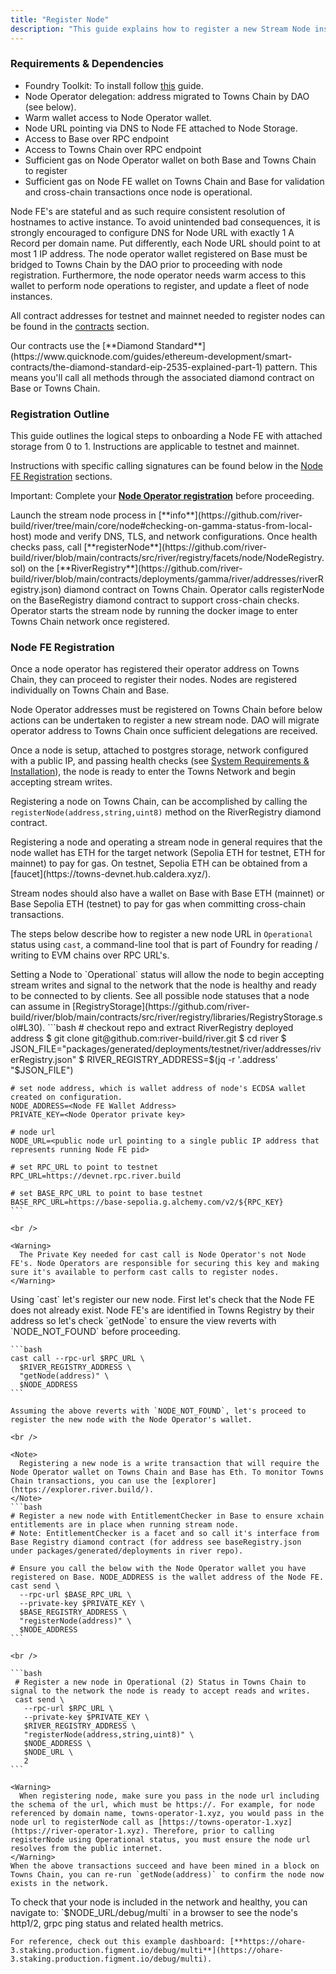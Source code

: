 ```yaml
---
title: "Register Node"
description: "This guide explains how to register a new Stream Node instance on Towns Chain, using Testnet as an example. The same process applies to Mainnet, with different contract addresses and RPC URLs."
---
```


### Requirements & Dependencies

- Foundry Toolkit: To install follow [this](https://book.getfoundry.sh/getting-started/installation) guide.
- Node Operator delegation: address migrated to Towns Chain by DAO (see below).
- Warm wallet access to Node Operator wallet.
- Node URL pointing via DNS to Node FE attached to Node Storage.
- Access to Base over RPC endpoint
- Access to Towns Chain over RPC endpoint
- Sufficient gas on Node Operator wallet on both Base and Towns Chain to register
- Sufficient gas on Node FE wallet on Towns Chain and Base for validation and cross-chain transactions once node is operational.

<Note>
  Node FE's are stateful and as such require consistent resolution of hostnames
  to active instance. To avoid unintended bad consequences, it is strongly
  encouraged to configure DNS for Node URL with exactly 1 A Record per domain
  name. Put differently, each Node URL should point to at most 1 IP address.
</Note>

<Note>
  The node operator wallet registered on Base must be bridged to Towns Chain by the DAO prior to proceeding with node registration. Furthermore, the node operator needs warm access to this wallet to perform node operations to register, and update a fleet of node instances.
</Note>

All contract addresses for testnet and mainnet needed to register nodes can be found in the [contracts](/run/contracts) section.

<Note>
  Our contracts use the [**Diamond Standard**](https://www.quicknode.com/guides/ethereum-development/smart-contracts/the-diamond-standard-eip-2535-explained-part-1) pattern. This means you'll call all methods through the associated diamond contract on Base or Towns Chain.
</Note>

### Registration Outline

This guide outlines the logical steps to onboarding a Node FE with attached storage from 0 to 1. Instructions are applicable to testnet and mainnet.

Instructions with specific calling signatures can be found below in the [Node FE Registration](#node-fe-registration) sections.

Important: Complete your [**Node Operator registration**](https://docs.towns.com/run/node-operator/register-towns-operator) before proceeding.

<Steps>
  <Step title="Start Stream Node in Info Mode">
    Launch the stream node process in [**info**](https://github.com/river-build/river/tree/main/core/node#checking-on-gamma-status-from-local-host) mode and verify DNS, TLS, and network configurations.
  </Step>
  <Step title="Register Node in Towns Chain">
    Once health checks pass, call [**registerNode**](https://github.com/river-build/river/blob/main/contracts/src/river/registry/facets/node/NodeRegistry.sol) on the [**RiverRegistry**](https://github.com/river-build/river/blob/main/contracts/deployments/gamma/river/addresses/riverRegistry.json) diamond contract on Towns Chain.
  </Step>
  <Step title="Register Node in Base">
    Operator calls registerNode on the BaseRegistry diamond contract to support cross-chain checks.
  </Step>
  <Step title="Start Stream Node">
    Operator starts the stream node by running the docker image to enter Towns Chain network once registered.
  </Step>
</Steps>

### Node FE Registration

Once a node operator has registered their operator address on Towns Chain, they can proceed to register their nodes. Nodes are registered individually on Towns Chain and Base.

<Warning>
  Node Operator addresses must be registered on Towns Chain before below actions
  can be undertaken to register a new stream node. DAO will migrate operator address to Towns Chain
  once sufficient delegations are received.
</Warning>

Once a node is setup, attached to postgres storage, network configured with a public IP, and passing health checks (see [System Requirements & Installation](/run/node-operator/system-requirements-installation)), the node is ready to enter the Towns Network and begin accepting stream writes.

Registering a node on Towns Chain, can be accomplished by calling the `registerNode(address,string,uint8)` method on the RiverRegistry diamond contract.

<Warning>
  Registering a node and operating a stream node in general requires that the node wallet has ETH for the target network (Sepolia ETH for testnet, ETH for mainnet) to pay for gas. On testnet, Sepolia ETH can be obtained from a [faucet](https://towns-devnet.hub.caldera.xyz/). 

  Stream nodes should also have a wallet on Base with Base ETH (mainnet) or Base Sepolia ETH (testnet) to pay for gas when committing cross-chain transactions.
</Warning>

The steps below describe how to register a new node URL in `Operational` status using `cast`, a command-line tool that is part of Foundry for reading / writing to EVM chains over RPC URL's.

<Note>
  Setting a Node to `Operational` status will allow the node to begin accepting stream writes and signal to the network that the node is healthy and ready to be connected to by clients. See all possible node statuses that a node can assume in [RegistryStorage](https://github.com/river-build/river/blob/main/contracts/src/river/registry/libraries/RegistryStorage.sol#L30).
</Note>

<Steps>
  <Step title="Setup Variables for Registration">
    ```bash
    # checkout repo and extract RiverRegistry deployed address
    $ git clone git@github.com:river-build/river.git
    $ cd river
    $ JSON_FILE="packages/generated/deployments/testnet/river/addresses/riverRegistry.json"
    $ RIVER_REGISTRY_ADDRESS=$(jq -r '.address' "$JSON_FILE") 
    
    # set node address, which is wallet address of node's ECDSA wallet created on configuration.
    NODE_ADDRESS=<Node FE Wallet Address>
    PRIVATE_KEY=<Node Operator private key>
    
    # node url
    NODE_URL=<public node url pointing to a single public IP address that represents running Node FE pid>
    
    # set RPC_URL to point to testnet
    RPC_URL=https://devnet.rpc.river.build
    
    # set BASE_RPC_URL to point to base testnet
    BASE_RPC_URL=https://base-sepolia.g.alchemy.com/v2/${RPC_KEY}
    ```

    <br />

    <Warning>
      The Private Key needed for cast call is Node Operator's not Node FE's. Node Operators are responsible for securing this key and making sure it's available to perform cast calls to register nodes.
    </Warning>
  </Step>
  <Step title="Register Node on Base and Towns Chain">
    Using `cast` let's register our new node. First let's check that the Node FE does not already exist. Node FE's are identified in Towns Registry by their address so let's check `getNode` to ensure the view reverts with `NODE_NOT_FOUND` before proceeding.

    ```bash
    cast call --rpc-url $RPC_URL \                         
      $RIVER_REGISTRY_ADDRESS \
      "getNode(address)" \
      $NODE_ADDRESS
    ```

    Assuming the above reverts with `NODE_NOT_FOUND`, let's proceed to register the new node with the Node Operator's wallet.

    <br />

    <Note>
      Registering a new node is a write transaction that will require the Node Operator wallet on Towns Chain and Base has Eth. To monitor Towns Chain transactions, you can use the [explorer](https://explorer.river.build/).
    </Note>
    ```bash
    # Register a new node with EntitlementChecker in Base to ensure xchain entitlements are in place when running stream node.
    # Note: EntitlementChecker is a facet and so call it's interface from Base Registry diamond contract (for address see baseRegistry.json under packages/generated/deployments in river repo).
    
    # Ensure you call the below with the Node Operator wallet you have registered on Base. NODE_ADDRESS is the wallet address of the Node FE.
    cast send \
      --rpc-url $BASE_RPC_URL \
      --private-key $PRIVATE_KEY \
      $BASE_REGISTRY_ADDRESS \
      "registerNode(address)" \
      $NODE_ADDRESS
    ```

    <br />

    ```bash
     # Register a new node in Operational (2) Status in Towns Chain to signal to the network the node is ready to accept reads and writes.
     cast send \
       --rpc-url $RPC_URL \
       --private-key $PRIVATE_KEY \
       $RIVER_REGISTRY_ADDRESS \
       "registerNode(address,string,uint8)" \
       $NODE_ADDRESS \
       $NODE_URL \
       2 
    ```

    <Warning>
      When registering node, make sure you pass in the node url including the schema of the url, which must be https://. For example, for node referenced by domain name, towns-operator-1.xyz, you would pass in the node url to registerNode call as [https://towns-operator-1.xyz](https://river-operator-1.xyz). Therefore, prior to calling registerNode using Operational status, you must ensure the node url resolves from the public internet.
    </Warning>
    When the above transactions succeed and have been mined in a block on Towns Chain, you can re-run `getNode(address)` to confirm the node now exists in the network.
  </Step>
  <Step title="Check Node Health from Debug Multi Dashboard">
    To check that your node is included in the network and healthy, you can navigate to:
    `$NODE_URL/debug/multi` in a browser to see the node's http1/2, grpc ping status and related health metrics.

    For reference, check out this example dashboard: [**https://ohare-3.staking.production.figment.io/debug/multi**](https://ohare-3.staking.production.figment.io/debug/multi).
  </Step>
</Steps>